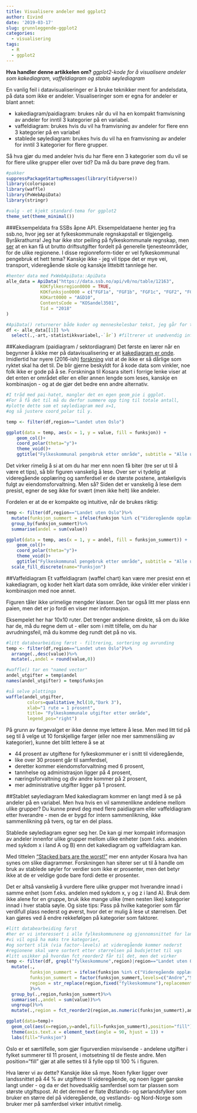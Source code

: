 ```yaml
---
title: Visualisere andeler med ggplot2
author: Eivind
date: '2019-03-17'
slug: grunnleggende-ggplot2
categories:
  - visualisering
tags:
  - R
  - ggplot2
---
```


__Hva handler denne artikkelen om?__ _ggplot2-kode for å visualisere andeler som kakediagram, vaffeldiagram og stabla søylediagram_

En vanlig feil i datavisualiseringer er å bruke teknikker ment for andelsdata, på data som ikke er andeler. Visualiseringer som er egna for andeler er blant annet: 

- kakediagram/paidiagram: brukes når du vil ha en kompakt framvisning av andeler for inntil 3 kategorier på en variabel. 
- vaffeldiagram: brukes hvis du vil ha framvisning av andeler for flere enn 3 kategorier på en variabel 
- stablede søylediagram: brukes hvis du vil ha en framvisning av andeler for inntil 3 kategorier for flere grupper.

Så hva gjør du med andeler hvis du har flere enn 3 kategorier som du vil se for flere ulike grupper eller over tid? Da må du bare prøve deg fram.

```r
#pakker
suppressPackageStartupMessages(library(tidyverse))
library(colorspace)
library(waffle)
library(PxWebApiData)
library(stringr)

#valg - et kjekt standard-tema for ggplot2
theme_set(theme_minimal())
```

###Eksempeldata fra SSBs åpne API.
Eksempeldataene henter jeg fra ssb.no, hvor jeg ser at fylkeskommunale regnskapstall er tilgjengelig. Byråkrathurra! Jeg har ikke stor peiling på fylkeskommunale regnskap, men [ser](https://data.ssb.no/api/v0/no/console) at en kan få ut brutto driftsutgifter fordelt på generelle tjenesteområder, for de ulike regionene. I disse regionreform-tider er vel fylkeskommunal pengebruk et hett tema? Kanskje ikke - jeg vil tippe det er mye vei, transport, videregående skole og kanskje littebitt tannlege her.

```r
#henter data med PxWebApiData::ApiData
alle_data = ApiData("https://data.ssb.no/api/v0/no/table/12163",
             KOKfylkesregion0000 = TRUE,
             KOKfunksjon0000 = c("FGF1a", "FGF1b", "FGF1c", "FGF2", "FGF3", "FGF4", "FGF5", "FGF6a", "FGF7", "FGF8"), 
             KOKart0000 = "AGD10",
             ContentsCode = "KOSandel3501",
             Tid = "2018"
)

#ApiData() returnerer både koder og menneskelesbar tekst, jeg går for tekst denne gangen
df <- alle_data[[1]] %>%
  select(.,-art,-statistikkvariabel,-`år`) #filtrerer ut unødvendig info
```

##Kakediagram (paidiagram / sektordiagram)
Det første en lærer når en begynner å kikke mer på datavisualisering er at [kakediagram er onde](http://www.storytellingwithdata.com/blog/2011/07/death-to-pie-charts). Imidlertid har nyere (2016-ish) [forskning](https://eagereyes.org/pie-charts) vist at de ikke er så dårlige som ryktet skal ha det til. De blir gjerne beskyldt for å kode data som vinkler, noe folk ikke er gode på å se. Forskninga til Kosara sitert i forrige lenke viser at det enten er området eller en eller annen lengde som leses, kanskje en kombinasjon - og at de gjør det bedre enn andre alternativ.

```r
#I tråd med pai-hatet, mangler det en egen geom_pie i ggplot. 
#For å få det til må du derfor summere opp ting til totale antall, 
#plotte dette som et søylediagram med x=1, 
#og så justere coord_polar til y. 

temp <- filter(df,region=="Landet uten Oslo")

ggplot(data = temp, aes(x = 1, y = value, fill = funksjon)) +
	geom_col()+
	coord_polar(theta="y")+
	theme_void()+
	ggtitle("Fylkeskommunal pengebruk etter område", subtitle = "Alle unntatt Oslo")
```

Det virker rimelig å si at om du har mer enn noen få biter (tre ser ut til å være et tips), så blir figuren vanskelig å lese. Over ser vi tydelig at videregående opplæring og samferdsel er de største postene, antakeligvis fulgt av eiendomsforvaltning. Men så?  Siden det er vanskelig å lese dem presist, egner de seg ikke for svært (men ikke helt) like andeler. 

Fordelen er at de er kompakte og intuitive, når de brukes riktig:

```r
temp <- filter(df,region=="Landet uten Oslo")%>%
  mutate(funksjon_summert = ifelse(funksjon %in% c("Videregående opplæring samlet","Samferdsel, fylkeskommune"), funksjon, "Andre"))%>%
  group_by(funksjon_summert)%>%
  summarise(andel = sum(value))

ggplot(data = temp, aes(x = 1, y = andel, fill = funksjon_summert)) +
	geom_col()+
	coord_polar(theta="y")+
	theme_void()+
	ggtitle("Fylkeskommunal pengebruk etter område", subtitle = "Alle unntatt Oslo")+
  scale_fill_discrete(name="Funksjon")
```

##Vaffeldiagram
Et vaffeldiagram (waffel chart) kan være mer presist enn et kakediagram, og koder helt klart data som område, ikke vinkler eller vinkler i kombinasjon med noe annet. 

Figuren tåler ikke urimelige mengder klasser. Den  tar også litt mer plass enn paien, men det er jo fordi en viser mer informasjon.

Eksempelet her har 10x10 ruter.  Det trenger andelene direkte, så om du ikke har de, må du regne dem ut - eller som i mitt tilfelle, om du har avrudningsfeil, må du komme deg rundt det på no vis.

```r
#litt databearbeiding først - filtrering, sortering og avrunding
temp <- filter(df,region=="Landet uten Oslo")%>%
  arrange(.,desc(value))%>%
  mutate(.,andel = round(value,0))

#waffle() tar en "named vector"
andel_utgifter = temp$andel
names(andel_utgifter) = temp$funksjon

#så selve plottinga
waffle(andel_utgifter, 
        colors=qualitative_hcl(10,"Dark 3"), 
        xlab="1 rute = 1 prosent", 
        title= "Fylkeskommunale utgifter etter område", 
        legend_pos="right")
```

På grunn av fargevalget er ikke denne mye lettere å lese. Men med litt tid på seg til å velge ut 10 forskjellige farger (eller noe mer sammenslåing av kategorier), kunne det blitt lettere å se at 

- 44 prosent av utgiftene for fylkeskommuner er i snitt til videregående,
- like over 30 prosent går til samferdsel,
- deretter kommer eiendomsforvaltning med 6 prosent,
- tannhelse og administrasjon ligger på 4 prosent,
- næringsforvaltning og div andre kommer på 2 prosent,
- mer administrative utgifter ligger på 1 prosent.

##Stablet søylediagram
Med kakediagram kommer en langt med å se på andeler på en variabel. Men hva hvis en vil sammenlikne andelene mellom ulike grupper? Du kunne prøvd deg med flere paidiagram eller vaffeldiagram etter hverandre - men de er bygd for intern sammenlikning, ikke sammenlikning på tvers, og tar en del plass.

Stablede søylediagram egner seg her. De kan gi mer kompakt informasjon av andeler innenfor ulike grupper mellom ulike enheter (som f.eks. andelen med sykdom x i land A og B) enn det kakediagram og vaffeldiagram kan.

Med tittelen ["Stacked bars are the worst!"](https://eagereyes.org/techniques/stacked-bars-are-the-worst) mer enn antyder Kosara hva han synes om slike diagrammer. Forskningen han siterer ser ut til å handle om bruk av stablede søyler for verdier som ikke er prosenter, men det betyr ikke at de er veldige gode bare fordi dette er prosenter.

Det er altså vanskelig å vurdere flere ulike grupper mot hverandre innad i samme enhet (som f.eks. andelen med sykdom x, y og z i land A). Bruk dem ikke alene for en gruppe, bruk ikke mange ulike (men nesten like) kategorier innad i hver stabla søyle. Og siste tips: Pass på hvilke kategorier som får verdifull plass nederst og øverst, hvor det er mulig å lese ut størrelsen. Det kan gjøres ved å endre rekkefølgen på kategorier som faktorer.

```r
#litt databearbeiding først
#her er vi interessert i alle fylkeskommunene og gjennomsnittet for landet uten Oslo,
#vi vil også ha maks tre kategorier, 
#og sortert slik (via factor-levels) at videregående kommer nederst
#regionene skal være sortert etter størrelsen på budsjettet til vgs
#litt usikker på hvordan fct_reorder2 får til det, men det virker
temp <- filter(df, grepl("fylkeskommune",region)|region=="Landet uten Oslo")%>%
  mutate(.,
         funksjon_summert = ifelse(funksjon %in% c("Videregående opplæring samlet","Samferdsel, fylkeskommune"), funksjon, "Andre"),
         funksjon_summert = factor(funksjon_summert,levels=c("Andre","Samferdsel, fylkeskommune","Videregående opplæring samlet")),
         region = str_replace(region,fixed("fylkeskommune"),replacement=" ")
         )%>%
  group_by(.,region,funksjon_summert)%>%
  summarise(.,andel = sum(value))%>%
  ungroup()%>%
  mutate(.,region = fct_reorder2(region,as.numeric(funksjon_summert),andel))

ggplot(data=temp)+
  geom_col(aes(x=region,y=andel,fill=funksjon_summert),position="fill") +
  theme(axis.text.x = element_text(angle = 90, hjust = 1)) + 
  labs(fill="Funksjon")
```

Oslo er et særtilfelle, som gjør figurverdien misvisende - andelene utgifter i fylket summerer til 11 prosent, i motsetning til de fleste andre. Men position="fill" gjør at alle settes til å fylle opp til 100 % i figuren.

Hva lærer vi av dette? Kanskje ikke så mye. Noen fylker ligger over landssnittet på 44 % av utgiftene til videregående, og noen ligger ganske langt under - og da er det hovedsaklig samferdsel som tar plassen som største utgiftspost. At det dermed er flate Østlands- og sørlandsfylker som bruker en større del på videregående, og vestlands- og Nord-Norge som bruker mer på samferdsel virker intuitivt rimelig. 
